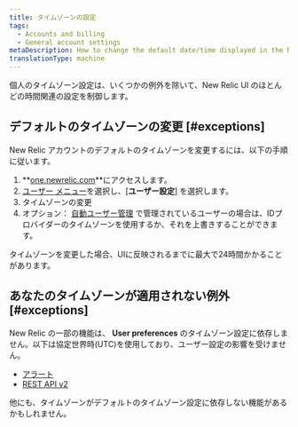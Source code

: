 ```yaml
---
title: タイムゾーンの設定
tags:
  - Accounts and billing
  - General account settings
metaDescription: How to change the default date/time displayed in the New Relic UI.
translationType: machine
---
```


個人のタイムゾーン設定は、いくつかの例外を除いて、New Relic UI のほとんどの時間関連の設定を制御します。

## デフォルトのタイムゾーンの変更 [#exceptions]

New Relic アカウントのデフォルトのタイムゾーンを変更するには、以下の手順に従います。

1. **[one.newrelic.com](https://one.newrelic.com/all-capabilities)**にアクセスします。
2. [ユーザー メニュー](/docs/accounts/accounts-billing/general-account-settings/intro-account-settings)を選択し、\[**ユーザー設定**] を選択します。
3. タイムゾーンの変更
4. オプション： [自動ユーザー管理](/docs/accounts/accounts/automated-user-management/automated-user-provisioning-single-sign) で管理されているユーザーの場合は、IDプロバイダーのタイムゾーンを使用するか、それを上書きすることができます。

タイムゾーンを変更した場合、UIに反映されるまでに最大で24時間かかることがあります。

## あなたのタイムゾーンが適用されない例外 [#exceptions]

New Relic の一部の機能は、 **User preferences** のタイムゾーン設定に依存しません。以下は協定世界時(UTC)を使用しており、ユーザー設定の影響を受けません。

* [アラート](/docs/alerts-applied-intelligence/new-relic-alerts/get-started/introduction-alerts)
* [REST API v2](/docs/apis/rest-api-v2/requirements/specifying-time-range-v2#utc)

他にも、タイムゾーンがデフォルトのタイムゾーン設定に依存しない機能があるかもしれません。